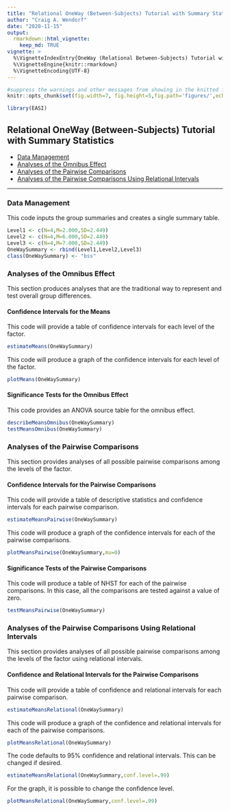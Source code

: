 ```yaml
---
title: "Relational OneWay (Between-Subjects) Tutorial with Summary Statistics"
author: "Craig A. Wendorf"
date: "2020-11-15"
output: 
  rmarkdown::html_vignette:
    keep_md: TRUE
vignette: >
  %\VignetteIndexEntry{OneWay (Relational Between-Subjects) Tutorial with Summary Statistics}
  %\VignetteEngine{knitr::rmarkdown}
  %\VignetteEncoding{UTF-8}
---
```


```r
#suppress the warnings and other messages from showing in the knitted file.
knitr::opts_chunk$set(fig.width=7, fig.height=5,fig.path='figures/',echo=TRUE,warning=FALSE,message=FALSE)
```

```r
library(EASI)
```

## Relational OneWay (Between-Subjects) Tutorial with Summary Statistics

- [Data Management](#data-management)
- [Analyses of the Omnibus Effect](#analyses-of-the-omnibus-effect)
- [Analyses of the Pairwise Comparisons](#analyses-of-the-pairwise-comparisons)
- [Analyses of the Pairwise Comparisons Using Relational Intervals](#analyses-of-the-pairwise-comparisons-using-relational-intervals)

---

### Data Management

This code inputs the group summaries and creates a single summary table.
```r
Level1 <- c(N=4,M=2.000,SD=2.449)
Level2 <- c(N=4,M=6.000,SD=2.449)
Level3 <- c(N=4,M=7.000,SD=2.449)
OneWaySummary <- rbind(Level1,Level2,Level3)
class(OneWaySummary) <- "bss"
```

### Analyses of the Omnibus Effect

This section produces analyses that are the traditional way to represent and test overall group differences.

#### Confidence Intervals for the Means

This code will provide a table of confidence intervals for each level of the factor.
```r
estimateMeans(OneWaySummary)
```

This code will produce a graph of the confidence intervals for each level of the factor.
```r
plotMeans(OneWaySummary)
```

#### Significance Tests for the Omnibus Effect

This code provides an ANOVA source table for the omnibus effect.
```r
describeMeansOmnibus(OneWaySummary)
testMeansOmnibus(OneWaySummary)
```

### Analyses of the Pairwise Comparisons

This section provides analyses of all possible pairwise comparisons among the levels of the factor.

#### Confidence Intervals for the Pairwise Comparisons

This code will provide a table of descriptive statistics and confidence intervals for each pairwise comparison.

```r
estimateMeansPairwise(OneWaySummary)
```

This code will produce a graph of the confidence intervals for each of the pairwise comparisons.
```r
plotMeansPairwise(OneWaySummary,mu=0)
```

#### Significance Tests of the Pairwise Comparisons

This code will produce a table of NHST for each of the pairwise comparisons. In this case, all the comparisons are tested against a value of zero.
```r
testMeansPairwise(OneWaySummary)
```

### Analyses of the Pairwise Comparisons Using Relational Intervals

This section provides analyses of all possible pairwise comparisons among the levels of the factor using relational intervals.

#### Confidence and Relational Intervals for the Pairwise Comparisons

This code will provide a table of confidence and relational intervals for each pairwise comparison.
```r
estimateMeansRelational(OneWaySummary)
```

This code will produce a graph of the confidence and relational intervals for each of the pairwise comparisons.
```r
plotMeansRelational(OneWaySummary)
```

The code defaults to 95% confidence and relational intervals. This can be changed if desired.
```r
estimateMeansRelational(OneWaySummary,conf.level=.99)
```

For the graph, it is possible to change the confidence level.
```r
plotMeansRelational(OneWaySummary,conf.level=.99)
```
